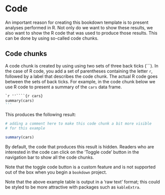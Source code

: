 # Code

An important reason for creating this bookdown template is to present analyses performed in R. Not only do we want to show these results, we also want to show the R code that was used to produce those results. This can be done by using so-called code chunks.

## Code chunks

A code chunk is created by using using two sets of three back ticks (\`\`\`). In the case of R code, you add a set of parentheses containing the letter `r`, followed by a label that describes the code chunk. The actual R code goes between the sets of back ticks. For example, in the code chunk below we use R code to present a summary of the `cars` data frame.

````markdown
`r ''````{r cars}
summary(cars)
```
````

This produces the following result:

```r

# adding a comment here to make this code chunk a bit more visible
# for this example

summary(cars)

```


By default, the code that produces this result is hidden. Readers who are interested in the code can click on the 'Toggle code' button in the navigation bar to show all the code chunks.

Note that the toggle code button is a custom feature and is not supported out of the box when you begin a `bookdown` project.

Note that the above example table is output in a 'raw text' format; this could be styled to be more attractive with packages such as `kableExtra`.

